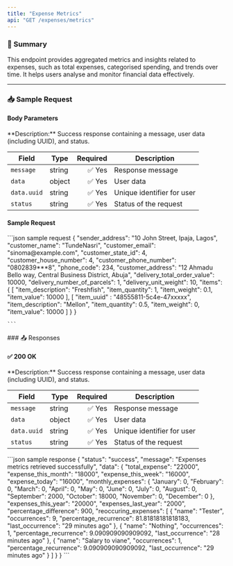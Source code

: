 ```yaml
---
title: "Expense Metrics"
api: "GET /expenses/metrics"
---
```


### 📝 Summary

This endpoint provides aggregated metrics and insights related to expenses, such as total expenses, categorised spending, and trends over time. It helps users analyse and monitor financial data effectively.

---

### 📥 Sample Request
#### Body Parameters
<Expandable>
**Description:** Success response containing a message, user data (including UUID), and status.

| **Field**   | **Type** | **Required** | **Description**          |
|-------------|----------|-------------:|---------------------------|
| `message`   | string   | ✅ Yes       | Response message          |
| `data`      | object   | ✅ Yes       | User data                 |
| `data.uuid` | string   | ✅ Yes       | Unique identifier for user |
| `status`    | string   | ✅ Yes       | Status of the request     |
</Expandable>

#### Sample Request
<Expandable>
    ```json sample request
    {
        "sender_address": "10 John Street, Ipaja, Lagos",
        "customer_name": "TundeNasri",
        "customer_email": "sinoma@example.com",
        "customer_state_id": 4,
        "customer_house_number": 4,
        "customer_phone_number": "0802839***8",
        "phone_code": 234,
        "customer_address": "12 Ahmadu Bello way, Central Business District, Abuja",
        "delivery_total_order_value": 10000,
        "delivery_number_of_parcels": 1,
        "delivery_unit_weight": 10,
        "items": {
            [
                "item_description": "Freshfish",
                "item_quantity": 1,
                "item_weight": 0.1,
                "item_value": 10000
            ],
            [
                "item_uuid" : "48555811-5c4e-47xxxxx",
                "item_description": "Mellon",
                "item_quantity": 0.5,
                "item_weight": 0,
                "item_value": 10000
            ]
        }
    }
    
    ```
</Expandable>
### 📤 Responses

#### ✅ 200 OK

<Expandable>
**Description:** Success response containing a message, user data (including UUID), and status.

| **Field**   | **Type** | **Required** | **Description**          |
|-------------|----------|-------------:|---------------------------|
| `message`   | string   | ✅ Yes       | Response message          |
| `data`      | object   | ✅ Yes       | User data                 |
| `data.uuid` | string   | ✅ Yes       | Unique identifier for user |
| `status`    | string   | ✅ Yes       | Status of the request     |
</Expandable>

<ResponseExample>
    ```json sample response
    {
    "status": "success",
    "message": "Expenses metrics retrieved successfully",
    "data": {
        "total_expense": "22000",
        "expense_this_month": "18000",
        "expense_this_week": "16000",
        "expense_today": "16000",
        "monthly_expenses": {
            "January": 0,
            "February": 0,
            "March": 0,
            "April": 0,
            "May": 0,
            "June": 0,
            "July": 0,
            "August": 0,
            "September": 2000,
            "October": 18000,
            "November": 0,
            "December": 0
        },
        "expenses_this_year": "20000",
        "expenses_last_year": "2000",
        "percentage_difference": 900,
        "reoccuring_expenses": [
            {
                "name": "Tester",
                "occurrences": 9,
                "percentage_recurrence": 81.81818181818183,
                "last_occurrence": "29 minutes ago"
            },
            {
                "name": "Nothing",
                "occurrences": 1,
                "percentage_recurrence": 9.090909090909092,
                "last_occurrence": "28 minutes ago"
            },
            {
                "name": "Salary to viane",
                "occurrences": 1,
                "percentage_recurrence": 9.090909090909092,
                "last_occurrence": "29 minutes ago"
            }
        ]
    }
}
    ```
</ResponseExample>
